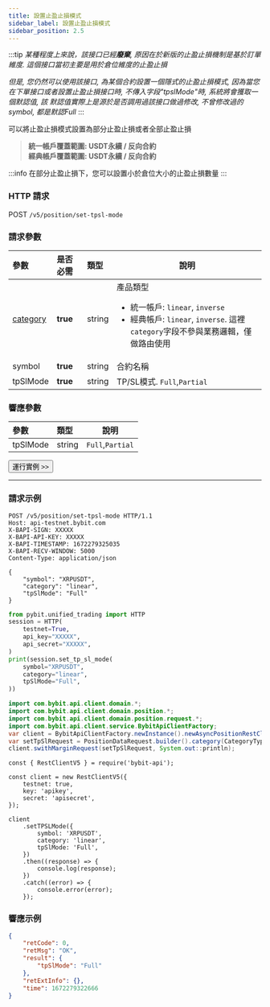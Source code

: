 ```yaml
---
title: 設置止盈止損模式
sidebar_label: 設置止盈止損模式
sidebar_position: 2.5
---
```

:::tip
_某種程度上來說，該接口已經**廢棄**, 原因在於新版的止盈止損機制是基於訂單維度. 這個接口當初主要是用於倉位維度的止盈止損_

_但是, 您仍然可以使用該接口, 為某個合約設置一個隱式的止盈止損模式, 因為當您在下單接口或者設置止盈止損接口時, 不傳入字段"tpslMode"時, 系統將會獲取一個默認值, 該
默認值實際上是源於是否調用過該接口做過修改, 不曾修改過的symbol, 都是默認Full_
:::

可以將止盈止損模式設置為部分止盈止損或者全部止盈止損
> **統一帳戶覆蓋範圍: USDT永續 / 反向合約**<br/>
> **經典帳戶覆蓋範圍: USDT永續 / 反向合約**

:::info
在部分止盈止損下，您可以設置小於倉位大小的止盈止損數量
:::

### HTTP 請求
POST `/v5/position/set-tpsl-mode`

### 請求參數
| 參數 | 是否必需 | 類型 | 說明|
|:----- |:-------|:-----|------ |
|[category](../enum#category) |**true** |string |產品類型 <ul><li>統一帳戶: `linear`, `inverse`</li><li>經典帳戶: `linear`, `inverse`. 這裡`category`字段不參與業務邏輯，僅做路由使用</li></ul>|
|symbol |**true** |string |合約名稱|
|tpSlMode |**true** |string |TP/SL模式. `Full`,`Partial` |

### 響應參數
| 參數 | 類型 | 說明|
|:----- |:-----|----- |
|tpSlMode |string  |`Full`,`Partial` |

<a href="/api-explorer/v5/position/tpsl-mode"><Button>運行實例 >></Button></a>

---

### 請求示例

<Tabs groupId="programming-languages">
<TabItem value="http" label="HTTP">

```http
POST /v5/position/set-tpsl-mode HTTP/1.1
Host: api-testnet.bybit.com
X-BAPI-SIGN: XXXXX
X-BAPI-API-KEY: XXXXX
X-BAPI-TIMESTAMP: 1672279325035
X-BAPI-RECV-WINDOW: 5000
Content-Type: application/json

{
    "symbol": "XRPUSDT",
    "category": "linear",
    "tpSlMode": "Full"
}
```

</TabItem>
<TabItem value="python" label="Python">

```python
from pybit.unified_trading import HTTP
session = HTTP(
    testnet=True,
    api_key="XXXXX",
    api_secret="XXXXX",
)
print(session.set_tp_sl_mode(
    symbol="XRPUSDT",
    category="linear",
    tpSlMode="Full",
))
```

</TabItem>
<TabItem value="java" label="Java">

```java
import com.bybit.api.client.domain.*;
import com.bybit.api.client.domain.position.*;
import com.bybit.api.client.domain.position.request.*;
import com.bybit.api.client.service.BybitApiClientFactory;
var client = BybitApiClientFactory.newInstance().newAsyncPositionRestClient();
var setTpSlRequest = PositionDataRequest.builder().category(CategoryType.LINEAR).symbol("BTCUSDT").tpslMode(TpslMode.PARTIAL).build();
client.swithMarginRequest(setTpSlRequest, System.out::println);
```

</TabItem>
<TabItem value="Node" label="Node.js">

```n4js
const { RestClientV5 } = require('bybit-api');

const client = new RestClientV5({
    testnet: true,
    key: 'apikey',
    secret: 'apisecret',
});

client
    .setTPSLMode({
        symbol: 'XRPUSDT',
        category: 'linear',
        tpSlMode: 'Full',
    })
    .then((response) => {
        console.log(response);
    })
    .catch((error) => {
        console.error(error);
    });
```

</TabItem>
</Tabs>

### 響應示例

```json
{
    "retCode": 0,
    "retMsg": "OK",
    "result": {
        "tpSlMode": "Full"
    },
    "retExtInfo": {},
    "time": 1672279322666
}
```
